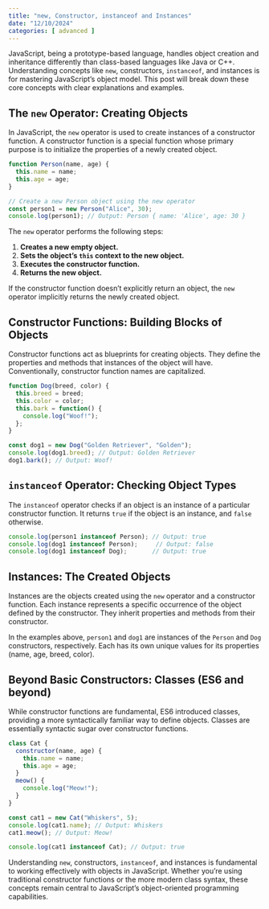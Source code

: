 ```yaml
---
title: "new, Constructor, instanceof and Instances"
date: "12/10/2024"
categories: [ advanced ]
---
```


JavaScript, being a prototype-based language, handles object creation and inheritance differently than class-based languages like Java or C++.  Understanding concepts like `new`, constructors, `instanceof`, and instances is for mastering JavaScript's object model. This post will break down these core concepts with clear explanations and examples.

## The `new` Operator: Creating Objects

In JavaScript, the `new` operator is used to create instances of a constructor function.  A constructor function is a special function whose primary purpose is to initialize the properties of a newly created object.

```javascript
function Person(name, age) {
  this.name = name;
  this.age = age;
}

// Create a new Person object using the new operator
const person1 = new Person("Alice", 30);
console.log(person1); // Output: Person { name: 'Alice', age: 30 }
```

The `new` operator performs the following steps:

1. **Creates a new empty object.**
2. **Sets the object's `this` context to the new object.**
3. **Executes the constructor function.**
4. **Returns the new object.**

If the constructor function doesn't explicitly return an object, the `new` operator implicitly returns the newly created object.


## Constructor Functions: Building Blocks of Objects

Constructor functions act as blueprints for creating objects.  They define the properties and methods that instances of the object will have.  Conventionally, constructor function names are capitalized.

```javascript
function Dog(breed, color) {
  this.breed = breed;
  this.color = color;
  this.bark = function() {
    console.log("Woof!");
  };
}

const dog1 = new Dog("Golden Retriever", "Golden");
console.log(dog1.breed); // Output: Golden Retriever
dog1.bark(); // Output: Woof!
```

## `instanceof` Operator: Checking Object Types

The `instanceof` operator checks if an object is an instance of a particular constructor function.  It returns `true` if the object is an instance, and `false` otherwise.

```javascript
console.log(person1 instanceof Person); // Output: true
console.log(dog1 instanceof Person);     // Output: false
console.log(dog1 instanceof Dog);       // Output: true
```


## Instances: The Created Objects

Instances are the objects created using the `new` operator and a constructor function. Each instance represents a specific occurrence of the object defined by the constructor.  They inherit properties and methods from their constructor.

In the examples above, `person1` and `dog1` are instances of the `Person` and `Dog` constructors, respectively. Each has its own unique values for its properties (name, age, breed, color).


##  Beyond Basic Constructors:  Classes (ES6 and beyond)

While constructor functions are fundamental, ES6 introduced classes, providing a more syntactically familiar way to define objects.  Classes are essentially syntactic sugar over constructor functions.

```javascript
class Cat {
  constructor(name, age) {
    this.name = name;
    this.age = age;
  }
  meow() {
    console.log("Meow!");
  }
}

const cat1 = new Cat("Whiskers", 5);
console.log(cat1.name); // Output: Whiskers
cat1.meow(); // Output: Meow!

console.log(cat1 instanceof Cat); // Output: true
```

Understanding `new`, constructors, `instanceof`, and instances is fundamental to working effectively with objects in JavaScript.  Whether you're using traditional constructor functions or the more modern class syntax, these concepts remain central to JavaScript's object-oriented programming capabilities.

